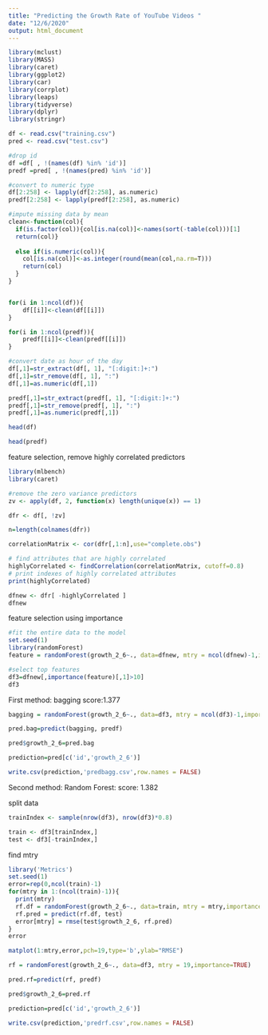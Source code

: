 ```yaml
---
title: "Predicting the Growth Rate of YouTube Videos "
date: "12/6/2020"
output: html_document
---
```


```r
library(mclust)
library(MASS)
library(caret) 
library(ggplot2)
library(car)
library(corrplot)
library(leaps)
library(tidyverse)
library(dplyr)
library(stringr)

```

```r
df <- read.csv("training.csv")
pred <- read.csv("test.csv")
```

```r
#drop id
df =df[ , !(names(df) %in% 'id')]
predf =pred[ , !(names(pred) %in% 'id')]

#convert to numeric type
df[2:258] <- lapply(df[2:258], as.numeric)
predf[2:258] <- lapply(predf[2:258], as.numeric)

#impute missing data by mean
clean<-function(col){
  if(is.factor(col)){col[is.na(col)]<-names(sort(-table(col)))[1]
  return(col)}
  
  else if(is.numeric(col)){
    col[is.na(col)]<-as.integer(round(mean(col,na.rm=T)))
    return(col)
  }
}


for(i in 1:ncol(df)){
    df[[i]]<-clean(df[[i]])
}

for(i in 1:ncol(predf)){
    predf[[i]]<-clean(predf[[i]])
}
```


```r
#convert date as hour of the day
df[,1]=str_extract(df[, 1], "[:digit:]+:")
df[,1]=str_remove(df[, 1], ":")
df[,1]=as.numeric(df[,1])

predf[,1]=str_extract(predf[, 1], "[:digit:]+:")
predf[,1]=str_remove(predf[, 1], ":")
predf[,1]=as.numeric(predf[,1])
```


```r
head(df)
```

```r
head(predf)
```


feature selection, remove highly correlated predictors 
```r
library(mlbench)
library(caret) 

#remove the zero variance predictors
zv <- apply(df, 2, function(x) length(unique(x)) == 1)

dfr <- df[, !zv]

n=length(colnames(dfr))

correlationMatrix <- cor(dfr[,1:n],use="complete.obs")

# find attributes that are highly correlated
highlyCorrelated <- findCorrelation(correlationMatrix, cutoff=0.8)
# print indexes of highly correlated attributes
print(highlyCorrelated)

```


```r
dfnew <- dfr[ -highlyCorrelated ]
dfnew
```













feature selection using importance
```r
#fit the entire data to the model
set.seed(1)
library(randomForest)
feature = randomForest(growth_2_6~., data=dfnew, mtry = ncol(dfnew)-1,importance=TRUE)

```


```r
#select top features
df3=dfnew[,importance(feature)[,1]>10]
df3
```


First method: bagging
score:1.377


```r
bagging = randomForest(growth_2_6~., data=df3, mtry = ncol(df3)-1,importance=TRUE)
```


```r
pred.bag=predict(bagging, predf)
```

```r
pred$growth_2_6=pred.bag
```


```r
prediction=pred[c('id','growth_2_6')]
```

```r
write.csv(prediction,'predbagg.csv',row.names = FALSE)
```



Second method: Random Forest:
score: 1.382

split data
```r

trainIndex <- sample(nrow(df3), nrow(df3)*0.8)

train <- df3[trainIndex,]
test <- df3[-trainIndex,]
```

find mtry
```r
library('Metrics')
set.seed(1)
error=rep(0,ncol(train)-1)
for(mtry in 1:(ncol(train)-1)){
  print(mtry)
  rf.df = randomForest(growth_2_6~., data=train, mtry = mtry,importance=TRUE)
  rf.pred = predict(rf.df, test)
  error[mtry] = rmse(test$growth_2_6, rf.pred)
}
error
```

```r
matplot(1:mtry,error,pch=19,type='b',ylab="RMSE")
```

```r
rf = randomForest(growth_2_6~., data=df3, mtry = 19,importance=TRUE)
```


```r
pred.rf=predict(rf, predf)
```

```r
pred$growth_2_6=pred.rf
```


```r
prediction=pred[c('id','growth_2_6')]
```

```r
write.csv(prediction,'predrf.csv',row.names = FALSE)
```


